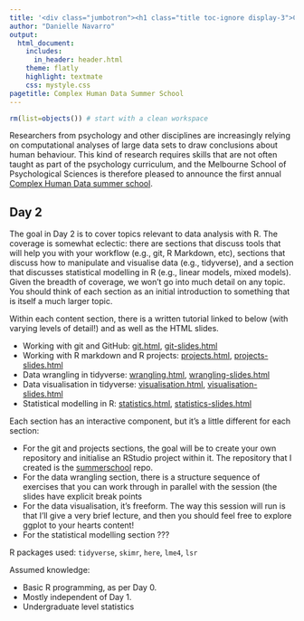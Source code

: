 ```yaml
---
title: '<div class="jumbotron"><h1 class="title toc-ignore display-3">CHDSS Day 2: Data Analysis in R</p></div>'
author: "Danielle Navarro"
output:
  html_document:
    includes:
      in_header: header.html
    theme: flatly
    highlight: textmate
    css: mystyle.css
pagetitle: Complex Human Data Summer School
---
```


```r
rm(list=objects()) # start with a clean workspace
```

Researchers from psychology and other disciplines are increasingly relying on computational analyses of large data sets to draw conclusions about human behaviour. This kind of research
requires skills that are not often taught as part of the psychology curriculum, and the Melbourne School of Psychological Sciences is therefore pleased to announce the first annual [Complex Human Data summer school](http://chdsummerschool.com/).

## Day 2

The goal in Day 2 is to cover topics relevant to data analysis with R. The coverage is somewhat eclectic: there are sections that discuss tools that will help you with your workflow (e.g., git, R Markdown, etc), sections that discuss how to manipulate and visualise data (e.g., tidyverse), and a section that discusses statistical modelling in R (e.g., linear models, mixed models). Given the breadth of coverage, we won't go into much detail on any topic. You should think of each section as an initial introduction to something that is itself a much larger topic.

Within each content section, there is a written tutorial linked to below (with varying levels of detail!) and as well as the HTML slides. 

- Working with git and GitHub: [git.html](git.html), [git-slides.html](git-slides.html)
- Working with R markdown and R projects: [projects.html](projects.html), [projects-slides.html](projects-slides.html)
- Data wrangling in tidyverse: [wrangling.html](wrangling.html), [wrangling-slides.html](wrangling-slides.html)
- Data visualisation in tidyverse: [visualisation.html](visualisation.html), [visualisation-slides.html](visualisation-slides.html)
- Statistical modelling in R: [statistics.html](statistics.html), [statistics-slides.html](statistics-slides.html)

Each section has an interactive component, but it's a little different for each section:

- For the git and projects sections, the goal will be to create your own repository and initialise an RStudio project within it. The repository that I created is the [summerschool](https://github.com/djnavarro/summerschool) repo.
- For the data wrangling section, there is a structure sequence of exercises that you can work through in parallel with the session (the slides have explicit break points
- For the data visualisation, it's freeform. The way this session will run is that I'll give a very brief lecture, and then you should feel free to explore ggplot to your hearts content!
- For the statistical modelling section ???

R packages used: `tidyverse`, `skimr`, `here`, `lme4`, `lsr`

Assumed knowledge:

- Basic R programming, as per Day 0.
- Mostly independent of Day 1.
- Undergraduate level statistics

